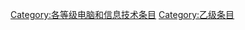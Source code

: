 {{catmore1|[[Wikipedia:电脑和信息技术专题|Wikipedia:电脑和信息技术专题]]}}
{{Articles by Quality|topic=电脑和信息技术|project=电脑和信息技术|format=TOC}}
{{emptycat}}

[[Category:各等级电脑和信息技术条目|Category:各等级电脑和信息技术条目]]
[[Category:乙级条目|Category:乙级条目]]